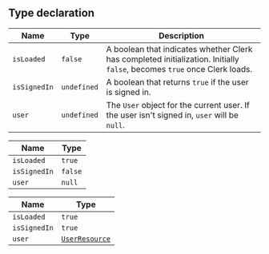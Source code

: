 ## Type declaration

| Name         | Type        | Description                                                                                                              |
| ------------ | ----------- | ------------------------------------------------------------------------------------------------------------------------ |
| `isLoaded`   | `false`     | A boolean that indicates whether Clerk has completed initialization. Initially `false`, becomes `true` once Clerk loads. |
| `isSignedIn` | `undefined` | A boolean that returns `true` if the user is signed in.                                                                  |
| `user`       | `undefined` | The `User` object for the current user. If the user isn't signed in, `user` will be `null`.                              |

| Name         | Type    |
| ------------ | ------- |
| `isLoaded`   | `true`  |
| `isSignedIn` | `false` |
| `user`       | `null`  |

| Name         | Type                                               |
| ------------ | -------------------------------------------------- |
| `isLoaded`   | `true`                                             |
| `isSignedIn` | `true`                                             |
| `user`       | [`UserResource`](/docs/references/javascript/user) |
